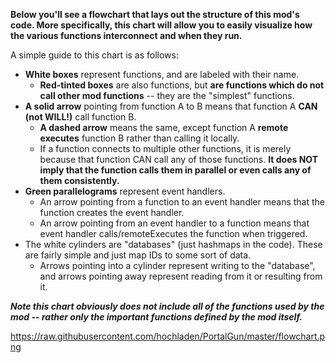'''Below you'll see a flowchart that lays out the structure of this mod's code. More specifically, this chart will allow you to easily visualize how the various functions interconnect and when they run.'''

A simple guide to this chart is as follows:
* '''White boxes''' represent functions, and are labeled with their name.
** '''Red-tinted boxes''' are also functions, but '''are functions which do not call other mod functions''' -- they are the "simplest" functions.
* '''A solid arrow''' pointing from function A to B means that function A '''CAN (not WILL!)''' call function B.
** '''A dashed arrow''' means the same, except function A '''remote executes''' function B rather than calling it locally.
** If a function connects to multiple other functions, it is merely because that function CAN call any of those functions. '''It does NOT imply that the function calls them in parallel or even calls any of them consistently.'''
* '''Green parallelograms''' represent event handlers.
** An arrow pointing from a function to an event handler means that the function creates the event handler.
** An arrow pointing from an event handler to a function means that event handler calls/remoteExecutes the function when triggered.
* The white cylinders are "databases" (just hashmaps in the code). These are fairly simple and just map IDs to some sort of data.
** Arrows pointing into a cylinder represent writing to the "database", and arrows pointing away represent reading from it or resulting from it.

'''''Note this chart obviously does not include all of the functions used by the mod -- rather only the important functions defined by the mod itself.'''''

[[https://raw.githubusercontent.com/hochladen/PortalGun/master/flowchart.png]]